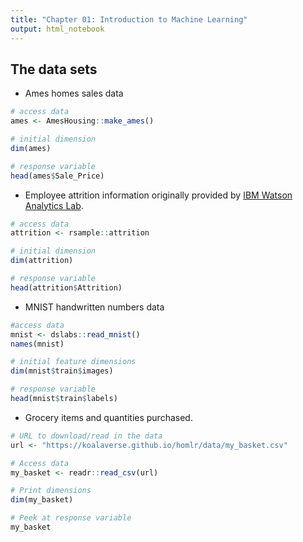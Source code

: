 ```yaml
---
title: "Chapter 01: Introduction to Machine Learning"
output: html_notebook
---
```



## The data sets

* Ames homes sales data
    
```r
# access data
ames <- AmesHousing::make_ames()

# initial dimension
dim(ames)

# response variable
head(ames$Sale_Price)
```
    
* Employee attrition information originally provided by [IBM Watson Analytics Lab](https://www.ibm.com/communities/analytics/watson-analytics-blog/hr-employee-attrition/).

```r
# access data
attrition <- rsample::attrition

# initial dimension
dim(attrition)

# response variable
head(attrition$Attrition)
```    
    
* MNIST handwritten numbers data 

```r
#access data
mnist <- dslabs::read_mnist()
names(mnist)

# initial feature dimensions
dim(mnist$train$images)

# response variable
head(mnist$train$labels)
```   

* Grocery items and quantities purchased. 

```r
# URL to download/read in the data
url <- "https://koalaverse.github.io/homlr/data/my_basket.csv"

# Access data
my_basket <- readr::read_csv(url)

# Print dimensions
dim(my_basket)

# Peek at response variable
my_basket
```   
